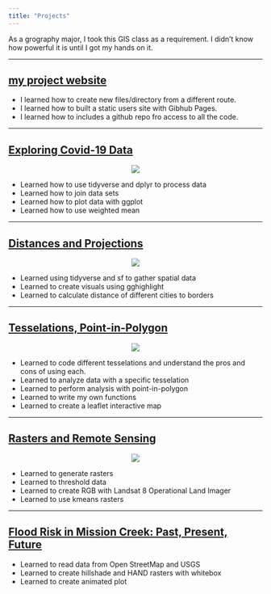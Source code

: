 ```yaml
---
title: "Projects"
---
```


As a grography major, I took this GIS class as a requirement. I didn't know how powerful it is until I got my hands on it. 

---

## [my project website](https://suchaoxi.github.io/index.html)

- I learned how to create new files/directory from a different route.
- I learned how to built a static users site with Gibhub Pages.
- I learned how to includes a github repo fro access to all the code.

---

## [Exploring Covid-19 Data](https://suchaoxi.github.io/geog-176A-labs/lab-02.html)
<center>
![](img/lab-02.png)
</center>
- Learned how to use tidyverse and dplyr to process data
- Learned how to join data sets
- Learned how to plot data with ggplot
- Learned how to use weighted mean

---

## [Distances and Projections](https://suchaoxi.github.io/geog-176A-labs/lab-03.html)
<center>
![](img/lab-03.png)
</center>
- Learned using tidyverse and sf to gather spatial data
- Learned to create visuals using gghighlight
- Learned to calculate distance of different cities to borders

---

## [Tesselations, Point-in-Polygon](https://suchaoxi.github.io/geog-176A-labs/lab-04.html)
<center>
![](img/lab-04.png)
</center>
- Learned to code different tesselations and understand the pros and cons of using each.
- Learned to analyze data with a specific tesselation
- Learned to perform analysis with point-in-polygon
- Learned to write my own functions
- Learned to create a leaflet interactive map

---

## [Rasters and Remote Sensing](https://suchaoxi.github.io/geog-176A-labs/lab-05.html)
<center>
![](img/lab-05.png)
</center>
- Learned to generate rasters 
- Learned to threshold data
- Learned to create RGB with Landsat 8 Operational Land Imager
- Learned to use kmeans rasters

---

## [Flood Risk in Mission Creek: Past, Present, Future](https://suchaoxi.github.io/geog-176A-labs/lab-06.html)
- Learned to read data from Open StreetMap and USGS
- Learned to create hillshade and HAND rasters with whitebox
- Learned to create animated plot